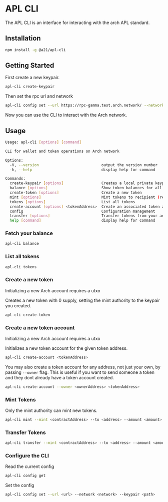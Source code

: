 
# APL CLI

The APL CLI is an interface for interacting with the arch APL standard.

## Installation

```sh npm2yarn copy
npm install -g @a21/apl-cli
```

## Getting Started

First create a new keypair.

```bash copy
apl-cli create-keypair
```

Then set the rpc url and network

```bash copy
apl-cli config set --url https://rpc-gamma.test.arch.network/ --network testnet
```

Now you can use the CLI to interact with the Arch network.

## Usage

```bash filename="apl-cli --help" copy
Usage: apl-cli [options] [command]

CLI for wallet and token operations on Arch network

Options:
  -V, --version                            output the version number
  -h, --help                               display help for command

Commands:
  create-keypair [options]                 Creates a local private keypair and saves to file
  balance [options]                        Show token balances for all accounts
  create-token [options]                   Create a new token
  mint [options]                           Mint tokens to recipient (requires mint authority)
  tokens [options]                         List all tokens
  create-account [options] <tokenAddress>  Create an associated token account
  config                                   Configuration management
  transfer [options]                       Transfer tokens from your account to another account
  help [command]                           display help for command
```

### Fetch your balance

```bash copy
apl-cli balance
```

### List all tokens

```bash copy
apl-cli tokens
```

### Create a new token

<Callout>Initializing a new Arch account requires a utxo</Callout>

Creates a new token with 0 supply, setting the mint authority to the keypair you created.

```bash copy
apl-cli create-token
```

### Create a new token account

<Callout>Initializing a new Arch account requires a utxo</Callout>

Initializes a new token account for the given token address.

```bash copy
apl-cli create-account <tokenAddress>
```

You may also create a token account for any address, not just your own, by passing `--owner` flag. This is useful if you want to send someone a token and they dont already have a token account created.

```bash copy
apl-cli create-account --owner <ownerAddress> <tokenAddress>
```

### Mint Tokens

Only the mint authority can mint new tokens.

```bash copy
apl-cli mint --mint <contractAddress> --to <address> --amount <amount>
```

### Transfer Tokens

```bash copy
apl-cli transfer --mint <contractAddress> --to <address> --amount <amount>
```

### Configure the CLI

Read the current config

```bash copy
apl-cli config get
```

Set the config

```bash copy
apl-cli config set --url <url> --network <network> --keypair <path>
```
